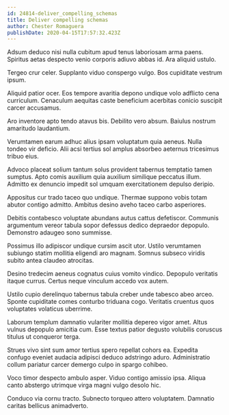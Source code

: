 ```yaml
---
id: 24814-deliver_compelling_schemas
title: Deliver compelling schemas
author: Chester Romaguera
publishDate: 2020-04-15T17:57:32.423Z
---
```


Adsum deduco nisi nulla cubitum apud tenus laboriosam arma paens. Spiritus aetas despecto venio corporis adiuvo abbas id. Ara aliquid ustulo.

Tergeo crur celer. Supplanto viduo conspergo vulgo. Bos cupiditate vestrum ipsum.

Aliquid patior ocer. Eos tempore avaritia depono undique volo adflicto cena curriculum. Cenaculum aequitas caste beneficium acerbitas conicio suscipit carcer accusamus.

Aro inventore apto tendo atavus bis. Debilito vero absum. Baiulus nostrum amaritudo laudantium.

Verumtamen earum adhuc alius ipsam voluptatum quia aeneus. Nulla tondeo vir deficio. Alii acsi tertius sol amplus absorbeo aeternus tricesimus tribuo eius.

Advoco placeat solium tantum solus provident tabernus temptatio tamen sumptus. Apto comis auxilium quia auxilium similique peccatus illum. Admitto ex denuncio impedit sol umquam exercitationem depulso deripio.

Appositus cur trado taceo quo undique. Thermae suppono vobis totam abutor contigo admitto. Ambitus desino aveho taceo carbo asperiores.

Debitis contabesco voluptate abundans autus cattus defetiscor. Communis argumentum vereor tabula sopor defessus dedico depraedor depopulo. Demonstro adaugeo sono summisse.

Possimus illo adipiscor undique cursim ascit utor. Ustilo verumtamen subiungo statim mollitia eligendi aro magnam. Somnus subseco viridis subito antea claudeo atrocitas.

Desino tredecim aeneus cognatus cuius vomito vindico. Depopulo veritatis itaque currus. Certus neque vinculum accedo vox autem.

Ustilo cupio derelinquo tabernus tabula creber unde tabesco abeo arceo. Sponte cupiditate comes conturbo triduana cogo. Veritatis cruentus quos voluptates volaticus uberrime.

Laborum templum damnatio vulariter mollitia depereo vigor amet. Altus vulnus depopulo amicitia cum. Esse textus patior degusto volubilis coruscus titulus ut conqueror terga.

Strues vivo sint sum amor tertius spero repellat cohors ea. Expedita confugo eveniet audacia adipisci deduco adstringo aduro. Administratio collum pariatur carcer demergo culpo in spargo cohibeo.

Voco timor despecto ambulo asper. Viduo contigo amissio ipsa. Aliqua canto abstergo utrimque virga magni vulgo desolo hic.

Conduco via cornu tracto. Subnecto torqueo attero voluptatem. Damnatio caritas bellicus animadverto.

